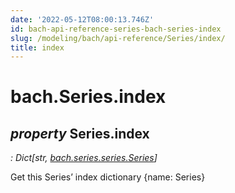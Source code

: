 ```yaml
---
date: '2022-05-12T08:00:13.746Z'
id: bach-api-reference-series-bach-series-index
slug: /modeling/bach/api-reference/Series/index/
title: index
---
```


# bach.Series.index

<div className="property">

## <span className="type-annotation"><em>property </em></span> <span className="additional-name">Series.</span><span className="name">index</span>

<span className="type-annotation"><em>

: Dict[str, [bach.series.series.Series](/modeling/bach/api-reference/Series/bach.Series.mdx)]

</em></span> 


<div className="content">

Get this Series’ index dictionary {name: Series}


</div>


</div>
